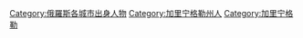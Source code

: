[[Category:俄羅斯各城市出身人物|Category:俄羅斯各城市出身人物]]
[[Category:加里宁格勒州人|Category:加里宁格勒州人]]
[[Category:加里宁格勒|Category:加里宁格勒]]
